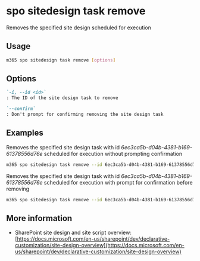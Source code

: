 
# spo sitedesign task remove

Removes the specified site design scheduled for execution

## Usage

```sh
m365 spo sitedesign task remove [options]
```

## Options

```md defintion-list
`-i, --id <id>`
: The ID of the site design task to remove

`--confirm`
: Don't prompt for confirming removing the site design task
```

<Global />

## Examples

Removes the specified site design task with id _6ec3ca5b-d04b-4381-b169-61378556d76e_ scheduled for execution without prompting confirmation

```sh
m365 spo sitedesign task remove --id 6ec3ca5b-d04b-4381-b169-61378556d76e --confirm
```

Removes the specified site design task with id _6ec3ca5b-d04b-4381-b169-61378556d76e_ scheduled for execution with prompt for confirmation before removing

```sh
m365 spo sitedesign task remove --id 6ec3ca5b-d04b-4381-b169-61378556d76e
```

## More information

- SharePoint site design and site script overview: [https://docs.microsoft.com/en-us/sharepoint/dev/declarative-customization/site-design-overview](https://docs.microsoft.com/en-us/sharepoint/dev/declarative-customization/site-design-overview)
